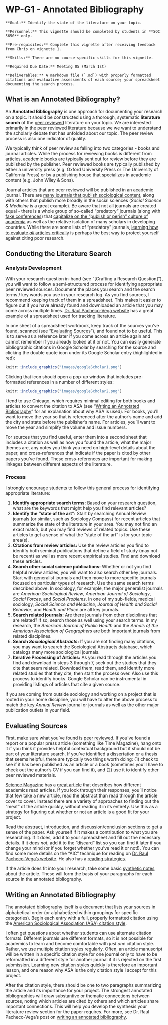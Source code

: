 # WP-G1 - Annotated Bibliography

```block
**Goal:** Identify the state of the literature on your topic.
```

```block
**Personnel:** This vignette should be completed by students in **SOC 5650** only.
```

```block
**Pre-requisites:** Complete this vignette after receiving feedback from Chris on vignette 1.
```

```block
**Skills:** There are no course-specific skills for this vignette.
```

```block
**Required Due Date:** Meeting 05 (March 1st) 
```

```block
**Deliverables:** A markdown file (`.md`) with properly formatted citations and evaluative assessments of each source; your spreadsheet documenting the search process.
```

## What is an Annotated Bibliography?
An **Annotated Bibliography** is one approach for documenting your research on a topic. It should be constructed using a thorough, systematic **literature search** of the [peer reviewed](https://library.sdsu.edu/research-services/research-help/peer-reviewed-articles) literature on your topic. We are interested primarily in the peer reviewed literature because we we want to understand the scholarly debate that has unfolded about our topic. The peer review process is also one indicator of quality. 

We typically think of peer review as falling into two categories - books and journal articles. While the process for reviewing books is different from articles, academic books are typically sent out for review before they are published by the publisher. Peer reviewed books are typically published by either a university press (e.g. Oxford University Press or The University of California Press) or by a publishing house that specializes in academic content (e.g. John Wiley & Sons).

Journal articles that are peer reviewed will be published in an academic journal. There are <a href="https://gmusocgrads.wordpress.com/development/journals/" target="_blank">many journals that publish sociological content</a>, along with others that publish more broadly in the social sciences (*Social Science & Medicine* is a great example). Be aware that not all journals are created equal - there is a whole group of so-called "predatory" journals (along with <a href="https://www.nytimes.com/2016/12/29/upshot/fake-academe-looking-much-like-the-real-thing.html" target="_blank">fake conferences</a>) that <a href="https://www.nytimes.com/2017/10/30/science/predatory-journals-academics.html" target="_blank">capitalize on the "publish or perish" culture of academia</a> as well as the relative isolation of many scholars in developing countries. While there are some lists of "predatory" journals, <a href="https://www.authoraid.info/en/news/details/1310/" target="_blank">learning how to evaluate *all* articles critically</a> is perhaps the best way to protect yourself against citing poor research.

## Conducting the Literature Search

### Analysis Development

With your research question in-hand (see "[Crafting a Research Question]"), you will want to follow a semi-structured process for identifying appropriate peer reviewed sources. Document the places you search and the search terms / key words you use in your research log. As you find sources, I recommend keeping track of them in a spreadsheet. This makes it easier to figure out if you have already found and downloaded an article that you may come across multiple times. <a href="http://www.raulpacheco.org/2016/06/synthesizing-different-bodies-of-work-in-your-literature-review-the-conceptual-synthesis-excel-dump-technique/" target="_blank">Dr. Raul Pacheco-Vega website</a> has a great example of a spreadsheet used for tracking literature.

In one sheet of a spreadsheet workbook, keep track of the sources you've found, scanned (see "[Evaluating Sources]"), and found not to be useful. This is to serve as a reference later if you come across an article again and cannot remember if you already looked at it or not. You can easily generate bibliographic citations in Google Scholar by searching for the source and clicking the double quote icon under its Google Scholar entry (highlighted in red):

```r
knitr::include_graphics("images/googleScholar1.png")
```

Clicking that icon should open a pop-up window that includes pre-formatted references in a number of different styles:

```r
knitr::include_graphics("images/googleScholar2.png")
```

I tend to use Chicago, which requires minimal editing for both books and articles to convert the citation to ASA (see "[Writing an Annotated Bibliography]" for an explanation about why ASA is used). For books, you'll want to move the year so that is referenced after the author's name and add the city and state before the publisher's name. For articles, you'll want to move the year and simplify the volume and issue numbers.

For sources that you find useful, enter them into a second sheet that includes a citation as well as how you found the article, what the major themes are, any notes you think you need on high-level details about the paper, and cross-references that indicate if the paper is cited by other papers you've found. These cross-references are important for making linkages between different aspects of the literature. 

### Process

I strongly encourage students to follow this general process for identifying appropriate literature:

1. **Identify appropriate search terms:** Based on your research question, what are the keywords that might help you find relevant articles?
2. **Identify the "state of the art":** Start by searching Annual Review journals (or similar, such as Sociology Compass) for recent articles that summarize the state of the literature in your area. You may not find an exact match, but you may find reviews of related topics. Use these articles to get a sense of what the "state of the art" is for your topic area(s).
3. **Citations from review articles:** Use the review articles you find to identify both seminal publications that define a field of study (may not be recent) as well as more recent empirical studies. Find and download these articles.
4. **Search other social science publications:** Whether or not you find helpful review articles, you will want to also search other key journals. Start with generalist journals and then move to more specific journals focused on particular types of research. Use the same search terms described above. In sociology, for example, the major generalist journals are *American Sociological Review*, *American Journal of Sociology*, *Social Forces*, and *Social Problems*. In one of my sub-fields, medical sociology, *Social Science and Medicine*, *Journal of Health and Social Behavior*, and *Health and Place* are all key journals.
5. **Search related journals:** Are there journals from other disciplines that are related? If so, search those as well using your search terms. In my research, the *American Journal of Public Health* and the *Annals of the American Association of Geographers* are both important journals from related disciplines.
6. **Search _Sociological Abstracts_:** If you are not finding many citations, you may want to search the Sociological Abstracts database, which catalogs many more sociological journals.
7. **Iterative Processing of Articles:** As you read through the articles you find and download in steps 3 through 7, seek out the studies that they cite that seem related. Download them, read them, and identify more related studies that they cite, then start the process over. Also use this process to identify books. Google Scholar can be instrumental in providing listings of articles that cite a given source. 

If you are coming from outside sociology and working on a project that is rooted in your home discipline, you will have to alter the above process to match the key *Annual Review* journal or journals as well as the other major publication outlets in your field.

## Evaluating Sources
First, make sure what you've found is [peer reviewed](/what-is-an-annotated-bibliography.html). If you've found a report or a popular press article (something like Time Magazine), hang onto it if you think it provides helpful contextual background but it should not be part of your literature search. If you've identified a dissertation or a thesis that seems helpful, there are typically two things worth doing: (1) check to see if it has been published as an article or a book (sometimes you'll have to check out the author's CV if you can find it), and (2) use it to identify other peer reviewed materials.

<a href="http://www.sciencemag.org/" target="_blank">Science Magazine</a> has a <a href="http://www.sciencemag.org/careers/2016/03/how-seriously-read-scientific-paper" target="_blank">great article</a> that describes how different academics read articles. If you look through their responses, you'll notice that few take a new article, read the abstract than read through the article cover to cover. Instead there are a variety of approaches to finding out the "meat" of the article quickly, without reading it in its entirety. Use this as a strategy for figuring out whether or not an article is a good fit for your project. 

Read the abstract, introduction, and discussion/conclusion sections to get a sense of the paper. Ask yourself if it makes a contribution to what you are researching. If it does, add it to your spreadsheet and fill out the necessary details. If it _does not_, add it to the "discard" list so you can find it later if you change your mind (or if you forget whether you've read it or not!). You can find some more details on the "AIC" technique for reading on <a href="http://www.raulpacheco.org/2017/01/finding-the-most-relevant-information-in-a-paper-when-reading-a-three-step-method/" target="_blank">Dr. Raul Pacheco-Vega's website</a>. He also has a <a href="http://www.raulpacheco.org/tag/reading-strategies/" target="_blank">reading strategies</a>.

If the article does fit into your research, take some basic <a href="http://www.raulpacheco.org/2017/05/writing-synthetic-notes-of-journal-articles-and-book-chapters/" target="_blank">synthetic notes</a> about the article. These will form the basis of your paragraphs for each source in the annotated bibliography.

## Writing an Annotated Bibliography

The annotated bibliography itself is a document that lists your sources in alphabetical order (or alphabetized within groupings for specific categories). Begin each entry with a full, properly formatted citation using the <a href="https://owl.purdue.edu/owl/research_and_citation/using_research/formatting_in_sociology_asa_style/references_page_formatting.html" target="_blank">American Sociological Association (ASA) citation style</a>. 

I often get questions about whether students can use alternate citation formats. Different journals use different formats, so it is not possible for academics to learn and become comfortable with *just one* citation style. Rather, we use multiple citation styles regularly. Often, an article manuscript will be written in a specific citation style for one journal only to have to be reformatted in a different style for another journal if it is rejected on the first submission. Learning new citation styles quickly is therefore an important lesson, and one reason why ASA is the only citation style I accept for this project.

After the citation style, there should be one to two paragraphs summarizing the article and its importance for your project. The strongest annotated bibliographies will draw substantive or thematic connections between sources, noting which articles are cited by others and which articles share important connections. This will help you develop the synthesis your literature review section for the paper requires. For more, see Dr. Raul Pacheco-Vega's post on <a href="http://www.raulpacheco.org/2017/04/writing-an-annotated-bibliography/" target="_blank">writing an annotated bibliography</a>.
